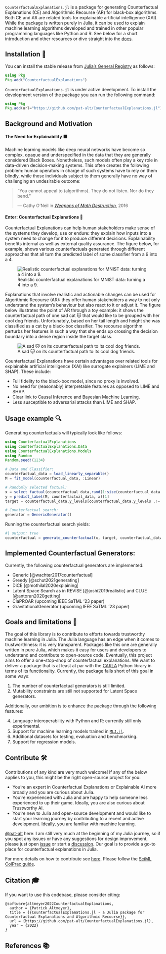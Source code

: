 `CounterfactualExplanations.jl` is a package for generating Counterfactual Explanations (CE) and Algorithmic Recourse (AR) for black-box algorithms. Both CE and AR are related tools for explainable artificial intelligence (XAI). While the package is written purely in Julia, it can be used to explain machine learning algorithms developed and trained in other popular programming languages like Python and R. See below for a short introduction and other resources or dive straight into the [docs](https://pat-alt.github.io/CounterfactualExplanations.jl/dev).

## Installation 🚩

You can install the stable release from [Julia's General Registry](https://github.com/JuliaRegistries/General) as follows:

```julia
using Pkg
Pkg.add("CounterfactualExplanations")
```

`CounterfactualExplanations.jl` is under active development. To install the development version of the package you can run the following command:

```julia
using Pkg
Pkg.add(url="https://github.com/pat-alt/CounterfactualExplanations.jl")
```

## Background and Motivation 

#### The Need for Explainability ⬛

Machine learning models like deep neural networks have become so complex, opaque and underspecified in the data that they are generally considered Black Boxes. Nonetheless, such models often play a key role in data-driven decision-making systems. This often creates the following problem: human operators in charge of such systems have to rely on them blindly, while those individuals subject to them generally have no way of challenging an undesirable outcome:

> “You cannot appeal to (algorithms). They do not listen. Nor do they bend.”
>
> — Cathy O’Neil in [*Weapons of Math Destruction*](https://en.wikipedia.org/wiki/Weapons_of_Math_Destruction), 2016

#### Enter: Counterfactual Explanations 🔮

Counterfactual Explanations can help human stakeholders make sense of the systems they develop, use or endure: they explain how inputs into a system need to change for it to produce different decisions. Explainability benefits internal as well as external quality assurance. The figure below, for example, shows various counterfactuals generated through different approaches that all turn the predicted label of some classifier from a 9 into a 4. 


![Realistic counterfactual explanations for MNIST data: turning a 4 into a 9.](https://raw.githubusercontent.com/pat-alt/CounterfactualExplanations.jl/main/docs/src/examples/image/www/MNIST_9to4.png)

Explanations that involve realistic and actionable changes can be used for Algorithmic Recourse (AR): they offer human stakeholders a way to not only understand the system's behaviour but also react to it or adjust it. The figure below illustrates the point of AR through a toy example: it shows the counterfactual path of one sad cat 🐱 that would like to be grouped with her cool dog friends. Unfortunately, based on her tail length and height she was classified as a cat by a black-box classifier. The recourse algorithm perturbs her features in such a way that she ends up crossing the decision boundary into a dense region inside the target class.

![A sad 🐱 on its counterfactual path to its cool dog friends.](https://raw.githubusercontent.com/pat-alt/CounterfactualExplanations.jl/main/docs/src/www/recourse_laplace.gif)

Counterfactual Explanations have certain advantages over related tools for explainable artificial intelligence (XAI) like surrogate explainers (LIME and SHAP). These include:

- Full fidelity to the black-box model, since no proxy is involved. 
- No need for (reasonably) interpretable features as opposed to LIME and SHAP.
- Clear link to Causal Inference and Bayesian Machine Learning.
- Less susceptible to adversarial attacks than LIME and SHAP.

## Usage example 🔍

Generating counterfactuals will typically look like follows:

```julia
using CounterfactualExplanations
using CounterfactualExplanations.Data
using CounterfactualExplanations.Models
using Random
Random.seed!(1234)

# Data and Classifier:
counterfactual_data = load_linearly_separable()
M = fit_model(counterfactual_data, :Linear)

# Randomly selected factual:
x = select_factual(counterfactual_data,rand(1:size(counterfactual_data.X,2)))
y = predict_label(M, counterfactual_data, x)[1]
target = counterfactual_data.y_levels[counterfactual_data.y_levels .!= y][1]

# Counterfactual search:
generator = GenericGenerator()
```

Running the counterfactual search yields:

```julia
#| output: true
counterfactual = generate_counterfactual(x, target, counterfactual_data, M, generator)
```

## Implemented Counterfactual Generators:

Currently, the following counterfactual generators are implemented:

- Generic [@wachter2017counterfactual]
- Greedy [@schut2021generating]
- DiCE [@mothilal2020explaining]
- Latent Space Search as in REVISE [@joshi2019realistic] and CLUE [@antoran2020getting]
- ClaPROAR (upcoming IEEE SaTML '23 paper)
- GravitationalGenerator (upcoming IEEE SaTML '23 paper)

## Goals and limitations 🎯

The goal of this library is to contribute to efforts towards trustworthy machine learning in Julia. The Julia language has an edge when it comes to trustworthiness: it is very transparent. Packages like this one are generally written in pure Julia, which makes it easy for users and developers to understand and contribute to open-source code. Eventually, this project aims to offer a one-stop-shop of counterfactual explanations. We want to deliver a package that is at least at par with the [CARLA](https://github.com/carla-recourse/CARLA) Python library in terms of its functionality. Currently, the package falls short of this goal in some ways: 

1. The number of counterfactual generators is still limited.
2. Mutability constraints are still not supported for Latent Space generators. 

Additionally, our ambition is to enhance the package through the following features:

4. Language interoperability with Python and R: currently still only experimental. 
5. Support for machine learning models trained in [`MLJ.jl`](https://alan-turing-institute.github.io/MLJ.jl/dev/).
6. Additional datasets for testing, evaluation and benchmarking.
7. Support for regression models.

## Contribute 🛠

Contributions of any kind are very much welcome! If any of the below applies to you, this might be the right open-source project for you:

- You're an expert in Counterfactual Explanations or Explainable AI more broadly and you are curious about Julia. 
- You're experienced with Julia and are happy to help someone less experienced to up their game. Ideally, you are also curious about Trustworthy AI.
- You're new to Julia and open-source development and would like to start your learning journey by contributing to a recent and active development. Ideally, you are familiar with machine learning.

[\@pat-alt](https://github.com/pat-alt) here: I am still very much at the beginning of my Julia journey, so if you spot any issues or have any suggestions for design improvement, please just open [issue](https://github.com/pat-alt/CounterfactualExplanations.jl/issues) or start a [discussion](https://github.com/pat-alt/CounterfactualExplanations.jl/discussions). Our goal is to provide a go-to place for counterfactual explanations in Julia.

For more details on how to contribute see [here](https://www.paltmeyer.com/CounterfactualExplanations.jl/dev/contributing/). Please follow the [SciML ColPrac guide](https://github.com/SciML/ColPrac).

## Citation 🎓

If you want to use this codebase, please consider citing:

```
@software{altmeyer2022CounterfactualExplanations,
  author = {Patrick Altmeyer},
  title = {{CounterfactualExplanations.jl - a Julia package for Counterfactual Explanations and Algorithmic Recourse}},
  url = {https://github.com/pat-alt/CounterfactualExplanations.jl},
  year = {2022}
}
```

## References 📚